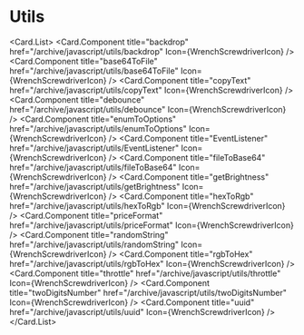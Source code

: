 
# Utils

<Card.List>
  <Card.Component
    title="backdrop"
    href="/archive/javascript/utils/backdrop"
    Icon={WrenchScrewdriverIcon}
  />
  <Card.Component
    title="base64ToFile"
    href="/archive/javascript/utils/base64ToFile"
    Icon={WrenchScrewdriverIcon}
  />
  <Card.Component
    title="copyText"
    href="/archive/javascript/utils/copyText"
    Icon={WrenchScrewdriverIcon}
  />
  <Card.Component
    title="debounce"
    href="/archive/javascript/utils/debounce"
    Icon={WrenchScrewdriverIcon}
  />
  <Card.Component
    title="enumToOptions"
    href="/archive/javascript/utils/enumToOptions"
    Icon={WrenchScrewdriverIcon}
  />
  <Card.Component
    title="EventListener"
    href="/archive/javascript/utils/EventListener"
    Icon={WrenchScrewdriverIcon}
  />
  <Card.Component
    title="fileToBase64"
    href="/archive/javascript/utils/fileToBase64"
    Icon={WrenchScrewdriverIcon}
  />
  <Card.Component
    title="getBrightness"
    href="/archive/javascript/utils/getBrightness"
    Icon={WrenchScrewdriverIcon}
  />
  <Card.Component
    title="hexToRgb"
    href="/archive/javascript/utils/hexToRgb"
    Icon={WrenchScrewdriverIcon}
  />
  <Card.Component
    title="priceFormat"
    href="/archive/javascript/utils/priceFormat"
    Icon={WrenchScrewdriverIcon}
  />
  <Card.Component
    title="randomString"
    href="/archive/javascript/utils/randomString"
    Icon={WrenchScrewdriverIcon}
  />
  <Card.Component
    title="rgbToHex"
    href="/archive/javascript/utils/rgbToHex"
    Icon={WrenchScrewdriverIcon}
  />
  <Card.Component
    title="throttle"
    href="/archive/javascript/utils/throttle"
    Icon={WrenchScrewdriverIcon}
  />
  <Card.Component
    title="twoDigitsNumber"
    href="/archive/javascript/utils/twoDigitsNumber"
    Icon={WrenchScrewdriverIcon}
  />
  <Card.Component
    title="uuid"
    href="/archive/javascript/utils/uuid"
    Icon={WrenchScrewdriverIcon}
  />
</Card.List>
